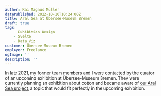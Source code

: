```yaml
---
author: Kai Magnus Müller
datePublished: 2022-10-10T10:24:00Z
title: Aral Sea at Übersee-Museum Bremen
draft: true
tags:
    - Exhibition Design
    - Svelte
    - Data Viz
customer: Übersee-Museum Bremen
employer: Freelance
ogImage: ''
description: ''
---
```



In late 2021, my former team members and I were contacted by the curator of an upcoming exhibition at Übersee-Museum Bremen. They were currently planning an exhibition about cotton and became aware of [our Aral Sea project](../projects/AralSea.mdx), a topic that would fit perfectly in the upcoming exhibition.
